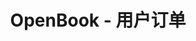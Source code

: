 ---
title: 'OpenBook - 用户订单'
openapi: '/cn/api-reference/openapi-cn.json GET /solana/openbook/markets/{marketAddress}/users/{userAddress}/orders'
---